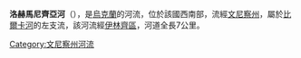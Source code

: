 '''洛赫馬尼齊亞河'''（{{lang-uk|Лохманиця}}），是[[烏克蘭|烏克蘭]]的河流，位於該國西南部，流經[[文尼察州|文尼察州]]，屬於[[比爾卡河_(索布河支流)|比爾卡河]]的左支流，該河流經[[伊林齊區|伊林齊區]]，河道全長7公里。

{{DEFAULTSORT:Лохманиця}}
[[Category:文尼察州河流|Category:文尼察州河流]]


{{Ukraine-river-stub}}